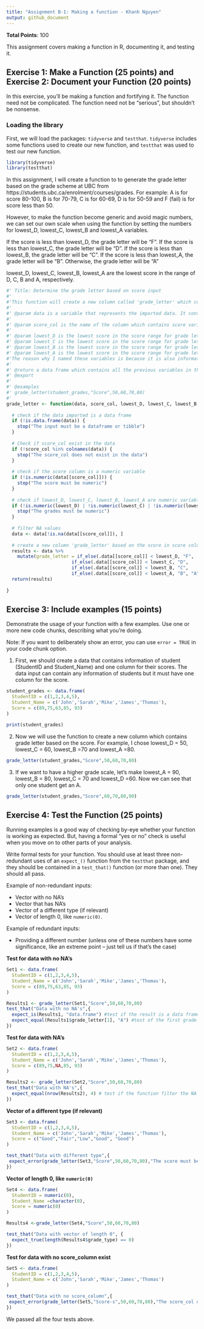```yaml
---
title: "Assignment B-1: Making a function - Khanh Nguyen"
output: github_document
---
```


__Total Points__: 100


This assignment covers making a function in R, documenting it, and testing it. 


## Exercise 1: Make a Function (25 points) and Exercise 2: Document your Function (20 points)

In this exercise, you'll be making a function and fortifying it. The function need not be complicated. The function need not be "serious", but shouldn't be nonsense.

### Loading the library 

First, we will load the packages: `tidyverse` and `testthat`.  `tidyverse` includes some functions used to create our new function, and `testthat` was used to test our new function. 

```r
library(tidyverse)
library(testthat)
```

In this assignment, I will create a function to to generate the grade letter based on the grade scheme at UBC from https://students.ubc.ca/enrolment/courses/grades. For example: A is for score 80-100, B is for 70-79, C is for 60-69, D is for 50-59 and F (fail) is for score less than 50. 

However, to make the function become generic and avoid magic numbers, we can set our own scale when using the function by setting the numbers for lowest_D, lowest_C, lowest_B and lowest_A variables. 

If the score is less than lowest_D, the grade letter will be "F".
If the score is less than lowest_C, the grade letter will be "D".
If the score is less than lowest_B, the grade letter will be "C".
If the score is less than lowest_A, the grade letter will be "B".
Otherwise, the grade letter will be "A"

lowest_D, lowest_C, lowest_B, lowest_A are the lowest score in the range of D, C, B and A, respectively.

```r
#' Title: Determine the grade letter based on score input
#'
#'This function will create a new column called 'grade_letter' which contains the grade letter based on the number of scores of students in the imported data. 
#'
#' @param data is a variable that represents the imported data. It contains information of the students and their scores. The information can be anything (student's ID, name, major or date of birth). The reason why I named this 'data' is because it is informative and it can tell the user that the input should be a data frame. 
#'
#' @param score_col is the name of the column which contains score variables (numeric variable). The reason why I named this 'score_col' is to remind the users to indicate which score column they want to use for converting to grade letters
#' 
#' @param lowest_D is the lowest score in the score range for grade letter D (numeric variable)
#' @param lowest_C is the lowest score in the score range for grade letter C (numeric variable)
#' @param lowest_B is the lowest score in the score range for grade letter B (numeric variable)
#' @param lowest_A is the lowest score in the score range for grade letter A (numeric variable) 
#'The reason why I named these variables is because it is also informative and directly tells the users what they should enter for these variables. 
#'
#' @return a data frame which contains all the previous variables in the original data plus one new variable called 'grade letter'.The 'grade_letter' column will contain the grade letter based on the number of score of students in the imported data.
#' @export
#'
#' @examples
#' grade_letter(student_grades,"Score",50,60,70,80)
#'
grade_letter <- function(data, score_col, lowest_D, lowest_C, lowest_B, lowest_A) {
  
  # check if the data imported is a data frame
  if (!is.data.frame(data)) {
    stop("The input must be a dataframe or tibble")
  }
  
  # Check if score_col exist in the data
  if (!score_col %in% colnames(data)) {
    stop("The score_col does not exist in the data")
  }
 
  # check if the score column is a numeric variable
  if (!is.numeric(data[[score_col]])) {
    stop("The score must be numeric")
  }
  
  # check if lowest_D, lowest_C, lowest_B, lowest_A are numeric variables
  if (!is.numeric(lowest_D) | !is.numeric(lowest_C) | !is.numeric(lowest_B)| !is.numeric(lowest_A)) {
    stop("The grades must be numeric")
  }
      
  # filter NA values
  data <- data[!is.na(data[[score_col]]), ]
  
  # create a new column 'grade_letter' based on the score in score column (score_col)
  results <- data %>% 
    mutate(grade_letter = if_else(.data[[score_col]] < lowest_D, "F",
                        if_else(.data[[score_col]] < lowest_C, "D",
                        if_else(.data[[score_col]] < lowest_B, "C",
                        if_else(.data[[score_col]] < lowest_A, "B", "A")))))
  return(results)
  
}
```


## Exercise 3: Include examples (15 points)

Demonstrate the usage of your function with a few examples. Use one or more new code chunks, describing what you're doing.

Note: If you want to deliberately show an error, you can use `error = TRUE` in your code chunk option.

1. First, we should create a data that contains information of student (StudentID and Student_Name) and one column for their scores. The data input can contain any information of students but it must have one column for the score. 

```r
student_grades <- data.frame(
  StudentID = c(1,2,3,4,5),
  Student_Name = c('John','Sarah','Mike','James','Thomas'),
  Score = c(89,75,63,85, 93)
)

print(student_grades)
```

2. Now we will use the function to create a new column which contains grade letter based on the score. For example, I chose lowest_D = 50, lowest_C = 60, lowest_B =70 and lowest_A =80. 

```r
grade_letter(student_grades,"Score",50,60,70,80)
```
3. If we want to have a higher grade scale, let's make lowest_A = 90, lowest_B = 80, lowest_C = 70 and lowest_D =60. Now we can see that only one student get an A. 

```r
grade_letter(student_grades,"Score",60,70,80,90)
```


## Exercise 4: Test the Function (25 points)

Running examples is a good way of checking by-eye whether your function is working as expected. But, having a formal "yes or no" check is useful when you move on to other parts of your analysis.

Write formal tests for your function. You should use at least three non-redundant uses of an `expect_()` function from the `testthat` package, and they should be contained in a `test_that()` function (or more than one). They should all pass. 

Example of non-redundant inputs:

- Vector with no NA's
- Vector that has NA's
- Vector of a different type (if relevant)
- Vector of length 0, like `numeric(0)`.

Example of redundant inputs:

- Providing a different number (unless one of these numbers have some significance, like an extreme point -- just tell us if that's the case)

__Test for data with no NA's__

```r
Set1 <- data.frame(
  StudentID = c(1,2,3,4,5),
  Student_Name = c('John','Sarah','Mike','James','Thomas'),
  Score = c(89,75,63,85, 93)
)
```

```r
Results1 <- grade_letter(Set1,"Score",50,60,70,80) 
test_that("Data with no NA's",{
  expect_is(Results1, "data.frame") #test if the result is a data frame
  expect_equal(Results1$grade_letter[1], "A") #test of the first grade letter for John is A
})
```

__Test for data with NA's__

```r
Set2 <- data.frame(
  StudentID = c(1,2,3,4,5),
  Student_Name = c('John','Sarah','Mike','James','Thomas'),
  Score = c(89,75,NA,85, 93)
)
```

```r
Results2 <- grade_letter(Set2,"Score",50,60,70,80) 
test_that("Data with NA's",{
  expect_equal(nrow(Results2), 4) # test if the function filter the NA column. The result should only contain 4 columns
})
```


__Vector of a different type (if relevant)__
```r
Set3 <- data.frame(
  StudentID = c(1,2,3,4,5),
  Student_Name = c('John','Sarah','Mike','James','Thomas'),
  Score = c("Good","Fair","Low","Good", "Good")
)
```

```r
test_that("Data with different type",{
 expect_error(grade_letter(Set3,"Score",50,60,70,80),"The score must be numeric")
})
```

__Vector of length 0, like `numeric(0)`__
```r
Set4 <- data.frame(
  StudentID = numeric(0),
  Student_Name =character(0),
  Score = numeric(0)
)
```

```r
Results4 <-grade_letter(Set4,"Score",50,60,70,80) 

test_that("Data with vector of length 0", {
  expect_true(length(Results4$grade_type) == 0)
})

```

__Test for data with no score_column exist__

```r
Set5 <- data.frame(
  StudentID = c(1,2,3,4,5),
  Student_Name = c('John','Sarah','Mike','James','Thomas')
)
```

```r
test_that("Data with no score_column",{
 expect_error(grade_letter(Set5,"Score-s",50,60,70,80),"The score_col does not exist in the data")
})
```


We passed all the four tests above. 


